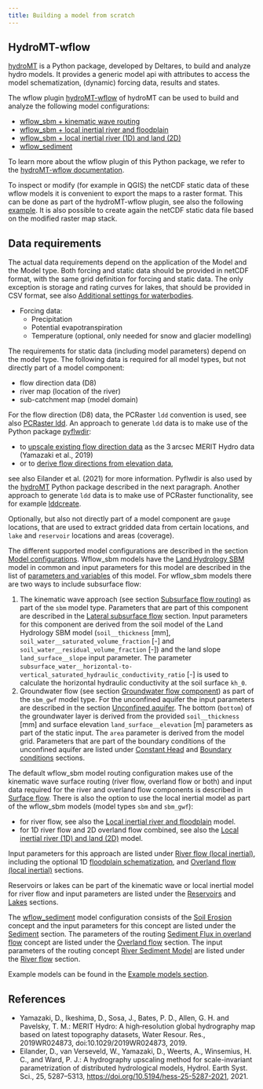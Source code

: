 ```yaml
---
title: Building a model from scratch
---
```


## HydroMT-wflow

[hydroMT](https://github.com/Deltares/hydromt) is a Python package, developed by Deltares, to
build and analyze hydro models. It provides a generic model api with attributes to access the
model schematization, (dynamic) forcing data, results and states.

The wflow plugin [hydroMT-wflow](https://github.com/Deltares/hydromt_wflow) of hydroMT can be
used to build and analyze the following model configurations:

- [wflow\_sbm + kinematic wave routing](../model_docs/model_configurations.qmd#kinematic-wave)
- [wflow\_sbm + local inertial river and floodplain](../model_docs/model_configurations.qmd#local-inertial-river)
- [wflow\_sbm + local inertial river (1D) and land (2D)](../model_docs/model_configurations.qmd#local-inertial-river-1d-and-land-2d)
- [wflow\_sediment](../model_docs/model_configurations.html#wflow_sediment)

To learn more about the wflow plugin of this Python package, we refer to the [hydroMT-wflow
documentation](https://deltares.github.io/hydromt_wflow/latest/index.html).

To inspect or modify (for example in QGIS) the netCDF static data of these wflow models it is
convenient to export the maps to a raster format. This can be done as part of the hydroMT-wflow
plugin, see also the following
[example](https://deltares.github.io/hydromt_wflow/latest/_examples/convert_staticmaps_to_mapstack.html).
It is also possible to create again the netCDF static data file based on the modified raster
map stack.


## Data requirements
The actual data requirements depend on the application of the Model and the Model type. Both
forcing and static data should be provided in netCDF format, with the same grid definition for
forcing and static data. The only exception is storage and rating curves for lakes, that should
be provided in CSV format, see also [Additional settings for
waterbodies](../model_docs/routing/waterbodies.qmd#additional-settings).

* Forcing data:
  - Precipitation
  - Potential evapotranspiration
  - Temperature (optional, only needed for snow and glacier modelling)

The requirements for static data (including model parameters) depend on the model type. The
following data is required for all model types, but not directly part of a model component:

+ flow direction data (D8)
+ river map (location of the river)
+ sub-catchment map (model domain)

For the flow direction (D8) data, the PCRaster `ldd` convention is used, see also [PCRaster
ldd](https://pcraster.geo.uu.nl/pcraster/4.3.1/documentation/pcraster_manual/sphinx/secdatbase.html#ldd-data-type).
An approach to generate `ldd` data is to make use of the Python package
[pyflwdir](https://github.com/Deltares/pyflwdir):

+ to [upscale existing flow direction
  data](https://deltares.github.io/pyflwdir/latest/_examples/upscaling.html) as the 3 arcsec
  MERIT Hydro data (Yamazaki et al., 2019)
+ or to [derive flow directions from elevation
  data](https://deltares.github.io/pyflwdir/latest/_examples/from_dem.html),

see also Eilander et al. (2021) for more information. Pyflwdir is also used by the
[hydroMT](https://github.com/Deltares/hydromt) Python package described in the next paragraph.
Another approach to generate `ldd` data is to make use of PCRaster functionality, see for
example
[lddcreate](https://pcraster.geo.uu.nl/pcraster/4.3.1/documentation/pcraster_manual/sphinx/op_lddcreate.html).

Optionally, but also not directly part of a model component are `gauge` locations, that are
used to extract gridded data from certain locations, and `lake` and `reservoir` locations
and areas (coverage).

The different supported model configurations are described in the section [Model
configurations](../model_docs/model_configurations.qmd). Wflow\_sbm models have the [Land
Hydrology SBM](../model_docs/land/landhydrology_sbm.qmd) model in common and input
parameters for this model are described in the list of [parameters and
variables](../model_docs/parameters_landhydrology_sbm.qmd) of this model. For wflow\_sbm
models there are two ways to include subsurface flow:

1. The kinematic wave approach (see section [Subsurface flow
   routing](../model_docs/routing/kinwave.qmd#subsurface-flow-routing)) as part of the `sbm`
   model type. Parameters that are part of this component are described in the [Lateral
   subsurface flow](../model_docs/parameters_routing.qmd#lateral-subsurface-flow) section.
   Input parameters for this component are derived from the soil model of the Land Hydrology
   SBM model (`soil__thickness` [mm], `soil_water__saturated_volume_fraction` [-] and
   `soil_water__residual_volume_fraction` [-]) and the land slope `land_surface__slope`
   input parameter. The parameter
   `subsurface_water__horizontal-to-vertical_saturated_hydraulic_conductivity_ratio` [-] is
   used to calculate the horizontal hydraulic conductivity at the soil surface `kh_0`.
2. Groundwater flow (see section [Groundwater flow
   component](../model_docs/routing/gwf.qmd)) as part of the `sbm_gwf` model type. For the
   unconfined aquifer the input parameters are described in the section [Unconfined
   aquifer](../model_docs/parameters_routing.qmd#unconfined-aquifer). The bottom (`bottom`)
   of the groundwater layer is derived from the provided `soil__thickness` [mm] and surface
   elevation `land_surface__elevation` [m] parameters as part of the static input. The
   `area` parameter is derived from the model grid. Parameters that are part of the boundary
   conditions of the unconfined aquifer are listed under [Constant
   Head](../model_docs/routing/gwf.qmd#head-boundary) and [Boundary
   conditions](../model_docs/parameters_routing.qmd#river-boundary) sections.

The default wflow\_sbm model routing configuration makes use of the kinematic wave surface
routing (river flow, overland flow or both) and input data required for the river and
overland flow components is described in [Surface
flow](../model_docs/parameters_routing.qmd#surface-flow). There is also the option to use
the local inertial model as part of the wflow\_sbm models (model types `sbm` and `sbm_gwf`):

+ for river flow, see also the [Local inertial river and
  floodplain](../model_docs/model_configurations.qmd#sbm-local-inertial-river) model.
+ for 1D river flow and 2D overland flow combined, see also the [Local inertial river (1D) and
  land (2D)](../model_docs/model_configurations.qmd#sbm-local-inertial-river-1d-and-land-2d)
  model.

Input parameters for this approach are listed under [River flow (local
inertial)](../model_docs/parameters_routing.qmd#local-inertial), including the optional 1D
[floodplain schematization](../model_docs/parameters_routing.qmd#d-floodplain-flow), and
[Overland flow (local inertial)](../model_docs/parameters_routing.qmd#overland-flow)
sections.

Reservoirs or lakes can be part of the kinematic wave or local inertial model for river flow
and input parameters are listed under the
[Reservoirs](../model_docs/parameters_routing.qmd#reservoirs) and
[Lakes](../model_docs/parameters_routing.qmd#lakes) sections.

The [wflow\_sediment](../model_docs/model_configurations.qmd#wflow_sediment) model
configuration consists of the [Soil Erosion](../model_docs/land/sediment.qmd) concept and
the input parameters for this concept are listed under the
[Sediment](../model_docs/parameters_sediment.qmd) section. The parameters of the
routing [Sediment Flux in overland
flow](../model_docs/routing/sediment_flux.qmd#sediment-flux-in-overland-flow) concept are
listed under the [Overland flow](../model_docs/parameters_routing.qmd#overland-flow-1)
section. The input parameters of the routing concept [River Sediment
Model](../model_docs/routing/sediment_flux.qmd#river-sediment-model) are listed under the
[River flow](../model_docs/parameters_routing.qmd#river-flow-1) section.

Example models can be found in the [Example models section](./download_example_models.qmd).

## References
+ Yamazaki, D., Ikeshima, D., Sosa, J., Bates, P. D., Allen, G. H. and Pavelsky, T. M.: MERIT
  Hydro: A high‐resolution global hydrography map based on latest topography datasets, Water
  Resour. Res., 2019WR024873, doi:10.1029/2019WR024873, 2019.
+ Eilander, D., van Verseveld, W., Yamazaki, D., Weerts, A., Winsemius, H. C., and Ward, P. J.:
  A hydrography upscaling method for scale-invariant parametrization of distributed
  hydrological models, Hydrol. Earth Syst. Sci., 25, 5287–5313,
  <https://doi.org/10.5194/hess-25-5287-2021>, 2021.
